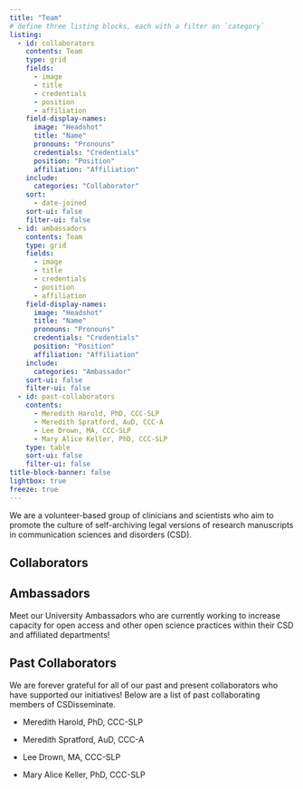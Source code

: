 ```yaml
---
title: "Team"
# define three listing blocks, each with a filter on `category`
listing:
  - id: collaborators
    contents: Team
    type: grid
    fields:
      - image
      - title
      - credentials
      - position
      - affiliation
    field-display-names: 
      image: "Headshot"
      title: "Name"
      pronouns: "Pronouns"
      credentials: "Credentials"
      position: "Position"
      affiliation: "Affiliation"
    include:
      categories: "Collaborator"
    sort:
      - date-joined
    sort-ui: false
    filter-ui: false
  - id: ambassadors
    contents: Team
    type: grid
    fields:
      - image
      - title
      - credentials
      - position
      - affiliation
    field-display-names: 
      image: "Headshot"
      title: "Name"
      pronouns: "Pronouns"
      credentials: "Credentials"
      position: "Position"
      affiliation: "Affiliation"
    include:
      categories: "Ambassador"
    sort-ui: false
    filter-ui: false
  - id: past-collaborators
    contents:
      - Meredith Harold, PhD, CCC-SLP
      - Meredith Spratford, AuD, CCC-A
      - Lee Drown, MA, CCC-SLP
      - Mary Alice Keller, PhD, CCC-SLP
    type: table
    sort-ui: false
    filter-ui: false
title-block-banner: false
lightbox: true
freeze: true
---
```


We are a volunteer-based group of clinicians and scientists who aim to promote the culture of self-archiving legal versions of research manuscripts in communication sciences and disorders (CSD).

## Collaborators

::: {#collaborators}
:::

## Ambassadors

Meet our University Ambassadors who are currently working to increase capacity for open access and other open science practices within their CSD and affiliated departments!

::: {#ambassadors}
:::

## Past Collaborators

We are forever grateful for all of our past and present collaborators who have supported our initiatives! Below are a list of past collaborating members of CSDisseminate.

-   Meredith Harold, PhD, CCC-SLP

-   Meredith Spratford, AuD, CCC-A

-   Lee Drown, MA, CCC-SLP

-   Mary Alice Keller, PhD, CCC-SLP
